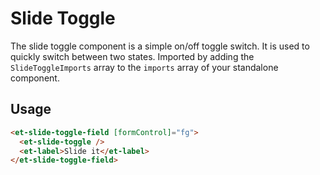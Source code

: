 # Slide Toggle

The slide toggle component is a simple on/off toggle switch. It is used to quickly switch between two states.
Imported by adding the `SlideToggleImports` array to the `imports` array of your standalone component.

## Usage

```html
<et-slide-toggle-field [formControl]="fg">
  <et-slide-toggle />
  <et-label>Slide it</et-label>
</et-slide-toggle-field>
```


<ArgsTable story={PRIMARY_STORY} />
